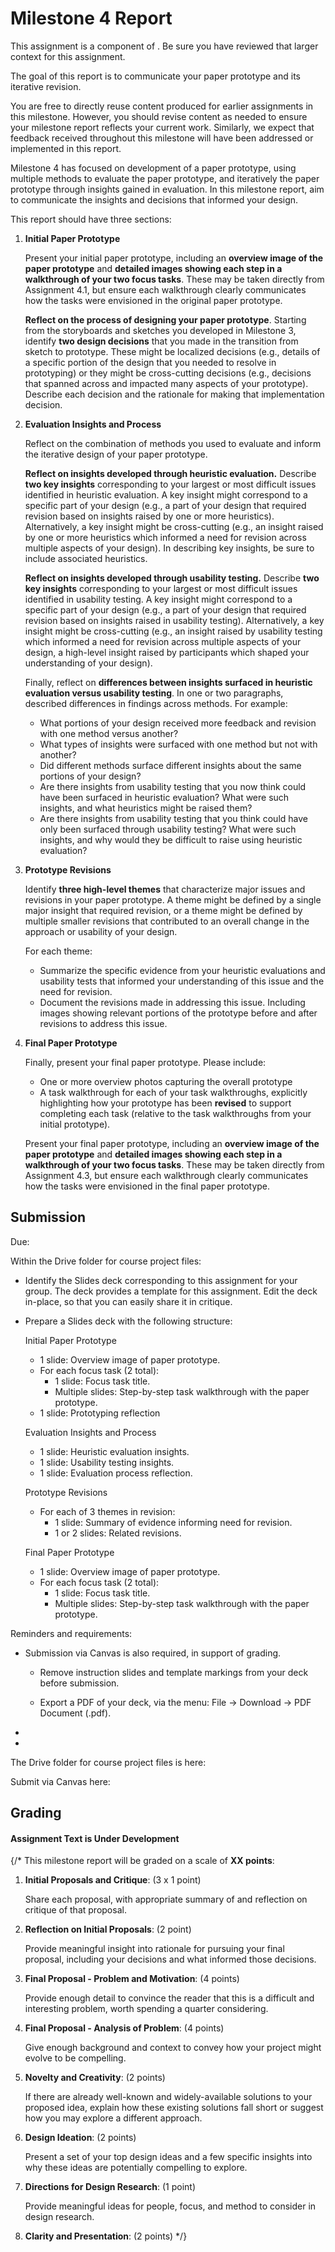 
# Milestone 4 Report

<UnderDevelopment display={true} />

This assignment is a component of <SiteLink linkKey={SiteLinks.milestone_4_top}/>.
Be sure you have reviewed that larger context for this assignment.

The goal of this report is to communicate your paper prototype and its iterative revision.

You are free to directly reuse content produced for earlier assignments in this milestone.
However, you should revise content as needed to ensure your milestone report reflects your current work.
Similarly, we expect that feedback received throughout this milestone will have been addressed or implemented in this report.

Milestone 4 has focused on development of a paper prototype,
using multiple methods to evaluate the paper prototype,
and iteratively the paper prototype through insights gained in evaluation.
In this milestone report, aim to communicate the insights and decisions that informed your design.

This report should have three sections:

1. __Initial Paper Prototype__

   Present your initial paper prototype,
   including an __overview image of the paper prototype__ and
   __detailed images showing each step in a walkthrough of your two focus tasks__.
   These may be taken directly from Assignment 4.1,
   but ensure each walkthrough clearly communicates how the tasks were envisioned in the original paper prototype.

   __Reflect on the process of designing your paper prototype__.
   Starting from the storyboards and sketches you developed in Milestone 3,
   identify **two design decisions** that you made in the transition from sketch to prototype.
   These might be localized decisions
   (e.g., details of a specific portion of the design that you needed to resolve in prototyping)
   or they might be cross-cutting decisions
   (e.g., decisions that spanned across and impacted many aspects of your prototype).
   Describe each decision and the rationale for making that implementation decision.

2. __Evaluation Insights and Process__

   Reflect on the combination of methods you used
   to evaluate and inform the iterative design of your paper prototype.

   **Reflect on insights developed through heuristic evaluation.**
   Describe **two key insights** corresponding to
   your largest or most difficult issues identified in heuristic evaluation.
   A key insight might correspond to a specific part of your design
   (e.g., a part of your design that required revision based on
   insights raised by one or more heuristics).
   Alternatively, a key insight might be cross-cutting
   (e.g., an insight raised by one or more heuristics
   which informed a need for revision across multiple aspects of your design).
   In describing key insights, be sure to include associated heuristics.

   **Reflect on insights developed through usability testing.**
   Describe **two key insights** corresponding to
   your largest or most difficult issues identified in usability testing.
   A key insight might correspond to a specific part of your design
   (e.g., a part of your design that required revision based on
   insights raised in usability testing).
   Alternatively, a key insight might be cross-cutting
   (e.g., an insight raised by usability testing
   which informed a need for revision across multiple aspects of your design,
   a high-level insight raised by participants which shaped your understanding of your design).

   Finally, reflect on **differences between insights surfaced in heuristic evaluation versus usability testing**.
   In one or two paragraphs, described differences in findings across methods. For example:
   - What portions of your design received more feedback and revision with one method versus another?
   - What types of insights were surfaced with one method but not with another?
   - Did different methods surface different insights about the same portions of your design?
   - Are there insights from usability testing that you now think could have been surfaced in heuristic evaluation?
     What were such insights, and what heuristics might be raised them?
   - Are there insights from usability testing that you think could have only been surfaced through usability testing?
     What were such insights, and why would they be difficult to raise using heuristic evaluation?

3. __Prototype Revisions__

   Identify __three high-level themes__ that characterize major issues and revisions in your paper prototype.
   A theme might be defined by a single major insight that required revision,
   or a theme might be defined by multiple smaller revisions that
   contributed to an overall change in the approach or usability of your design.

   For each theme:
    - Summarize the specific evidence from your heuristic evaluations and usability tests that informed your
      understanding of this issue and the need for revision.
    - Document the revisions made in addressing this issue.
      Including images showing relevant portions of the prototype
      before and after revisions to address this issue.

4. __Final Paper Prototype__

   Finally, present your final paper prototype. Please include:
    - One or more overview photos capturing the overall prototype
    - A task walkthrough for each of your task walkthroughs, explicitly highlighting how your prototype has been
      __revised__ to support completing each task (relative to the task walkthroughs from your initial prototype).

   Present your final paper prototype,
   including an __overview image of the paper prototype__ and
   __detailed images showing each step in a walkthrough of your two focus tasks__.
   These may be taken directly from Assignment 4.3,
   but ensure each walkthrough clearly communicates how the tasks were envisioned in the final paper prototype.

## Submission

Due: <AssignmentDueDateTime assignmentKey={calendarData.assignments.milestone_4_report} />

Within the Drive folder for course project files:

- Identify the Slides deck corresponding to this assignment for your group.
  The deck provides a template for this assignment.
  Edit the deck in-place, so that you can easily share it in critique.

- Prepare a Slides deck with the following structure:

  Initial Paper Prototype
    - 1 slide: Overview image of paper prototype.
    - For each focus task (2 total):
      - 1 slide: Focus task title.
      - Multiple slides: Step-by-step task walkthrough with the paper prototype.
    - 1 slide: Prototyping reflection

  Evaluation Insights and Process
    - 1 slide: Heuristic evaluation insights.
    - 1 slide: Usability testing insights.
    - 1 slide: Evaluation process reflection.

  Prototype Revisions
   - For each of 3 themes in revision:
     - 1 slide: Summary of evidence informing need for revision.
     - 1 or 2 slides: Related revisions.

  Final Paper Prototype
    - 1 slide: Overview image of paper prototype.
    - For each focus task (2 total):
      - 1 slide: Focus task title.
      - Multiple slides: Step-by-step task walkthrough with the paper prototype.

Reminders and requirements:

- Submission via Canvas is also required, in support of grading.
  - Remove instruction slides and template markings from your deck before submission.

  - Export a PDF of your deck, via the menu: File -> Download -> PDF Document (.pdf).

- <GroupAssignment />
- <ContributionStatementReference />

The Drive folder for course project files is here:

<CourseDataLink linkKey={courseData.linkDriveProjectFiles} outerComponent="p"/>

Submit via Canvas here:

<AssignmentSubmitCanvasLink assignmentKey={calendarData.assignments.milestone_4_report} />

## Grading

<Alert severity="warning">
<h4 style={{marginTop: 0}}>Assignment Text is Under Development</h4>

{/*
This milestone report will be graded on a scale of __XX points__:

1. __Initial Proposals and Critique__: (3 x 1 point)

   Share each proposal, with appropriate summary of and reflection on critique of that proposal.

2. __Reflection on Initial Proposals__: (2 point)

   Provide meaningful insight into rationale for pursuing your final proposal,
   including your decisions and what informed those decisions.

3. __Final Proposal - Problem and Motivation__: (4 points)

   Provide enough detail to convince the reader that this is a difficult and interesting problem, worth spending a quarter considering.

4. __Final Proposal - Analysis of Problem__: (4 points)

   Give enough background and context to convey how your project might evolve to be compelling.

5. __Novelty and Creativity__: (2 points)

   If there are already well-known and widely-available solutions to your proposed idea,
   explain how these existing solutions fall short or suggest how you may explore a different approach.

6. __Design Ideation__: (2 points)

   Present a set of your top design ideas and
   a few specific insights into why these ideas are potentially compelling to explore.

7. __Directions for Design Research__: (1 point)

   Provide meaningful ideas for people, focus, and method to consider in design research.

8. __Clarity and Presentation__: (2 points)
*/}
</Alert>
